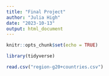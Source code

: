 ```yaml
---
title: "Final Project"
author: "Julia High"
date: "2023-10-13"
output: html_document
---
```


```r
knitr::opts_chunk$set(echo = TRUE)
```

```r
library(tidyverse)
```


```r
read.csv("region-g20+countries.csv")
```

